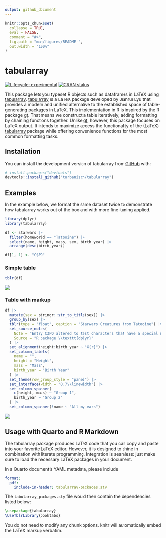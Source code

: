 ```yaml
---
output: github_document
---
```


<!-- README.md is generated from README.Rmd. Please edit that file -->

```r
knitr::opts_chunk$set(
  collapse = TRUE,
  eval = FALSE,
  comment = "#>",
  fig.path = "man/figures/README-",
  out.width = "100%"
)
```

# tabularray

<!-- badges: start -->
[![Lifecycle: experimental](https://img.shields.io/badge/lifecycle-experimental-orange.svg)](https://lifecycle.r-lib.org/articles/stages.html#experimental)
[![CRAN status](https://www.r-pkg.org/badges/version/tabularray)](https://CRAN.R-project.org/package=tabularray)
<!-- badges: end -->

This package lets you typeset R objects such as dataframes in LaTeX using [tabularray][1]. [tabularray][1] is a LaTeX package developed by Jianrui Lyu that provides a modern and unified alternative to the established space of table-generating packages in LaTeX. This implementation in R is inspired by the R package [gt][2]. That means we construct a table iteratively, adding formatting by chaining functions together. Unlike [gt][2], however, this package focuses on LaTeX output. It intends to maximize access the functionality of the (LaTeX) [tabularray][1] package while offering convenience functions for the most common formatting tasks.

[1]: https://github.com/lvjr/tabularray
[2]: https://github.com/rstudio/gt

## Installation

You can install the development version of tabularray from [GitHub](https://github.com) with:

``` r
# install.packages("devtools")
devtools::install_github("turbanisch/tabularray")
```

## Examples

In the example below, we format the same dataset twice to demonstrate how tabularray works out of the box and with more fine-tuning applied.

```r
library(dplyr)
library(tabularray)

df <- starwars |> 
  filter(homeworld == "Tatooine") |>
  select(name, height, mass, sex, birth_year) |> 
  arrange(desc(birth_year))

df[1, 1] <- "C$PO"
```

### Simple table

```r
tblr(df)
```

![](inst/img/simple-table.png)

### Table with markup

```r
df |> 
  mutate(sex = stringr::str_to_title(sex)) |> 
  group_by(sex) |>
  tblr(type = "float", caption = "Starwars Creatures from Tatooine") |> 
  set_source_notes(
    Note = "Entry C3PO altered to test characters that have a special meaning in LaTeX.",
    Source = "R package \\texttt{dplyr}"
  ) |> 
  set_alignment(height:birth_year ~ "X[r]") |> 
  set_column_labels(
    name = "",
    height = "Height",
    mass = "Mass",
    birth_year = "Birth Year"
  ) |> 
  set_theme(row_group_style = "panel") |> 
  set_interface(width = "0.7\\linewidth") |> 
  set_column_spanner(
    c(height, mass) ~ "Group 1",
    birth_year ~ "Group 2"
  ) |> 
  set_column_spanner(!name ~ "All my vars")
```

![](inst/img/marked-up-table.png)

## Usage with Quarto and R Markdown

The tabularray package produces LaTeX code that you can copy and paste into your favorite LaTeX editor. However, it is designed to shine in combination with literate programming. Integration is seamless: just make sure to load the necessary LaTeX packages in your document. 

In a Quarto document's YAML metadata, please include

```yaml
format:
  pdf:
    include-in-header: tabularray-packages.sty
```
    
The `tabularray_packages.sty` file would then contain the dependencies listed below:

```latex
\usepackage{tabularray}
\UseTblrLibrary{booktabs}
```

You do not need to modify any chunk options. knitr will automatically embed the LaTeX markup verbatim.
